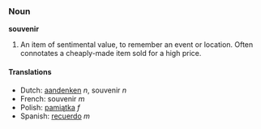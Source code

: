 ===Noun===
'''souvenir'''

# An item of sentimental value, to remember an event or location.  Often connotates a cheaply-made item sold for a high price.

====Translations====
*Dutch: [[aandenken]] ''n'', souvenir ''n''
*French: souvenir ''m''
*Polish: [[pamiątka]] ''f''
*Spanish: [[recuerdo]] ''m''